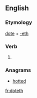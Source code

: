 ==English==

===Etymology===
[[dote]] + [[-eth]]

===Verb===
{{head|en|verb form}}

# {{en-archaic third-person singular of|dote}}

===Anagrams===
* [[hotted#English|hotted]]

[[fr:doteth]]